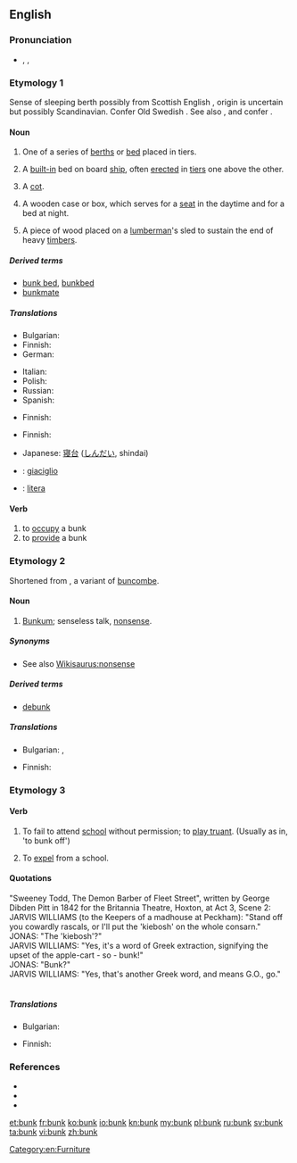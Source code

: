{{wikipedia|dab=bunk}}
==English==

===Pronunciation===
* {{enPR|bŭngk}}, {{IPA|/bʌŋk/}}, {{SAMPA|/bVNk/}}
*: {{rhymes|ʌŋk}}

===Etymology 1===
Sense of sleeping berth possibly from Scottish English {{term|bunker||seat, bench}}, origin is uncertain but possibly Scandinavian.
Confer Old Swedish {{term|bunke||boards used to protect the cargo of a ship|lang=}}.
See also {{term|boarding}}, {{term|flooring}} and confer {{term|bunch}}.

====Noun====
{{en-noun}}

# One of a series of [[berth]]s or [[bed]] placed in tiers.
# {{nautical}} A [[built-in]] bed on board [[ship]], often [[erected]] in [[tier]]s one above the other.
# {{military}} A [[cot]].
# {{US}} A wooden case or box, which serves for a [[seat]] in the daytime and for a bed at night.
# {{US|informal}} A piece of wood placed on a [[lumberman]]'s sled to sustain the end of heavy [[timber]]s.

=====Derived terms=====
* [[bunk bed]], [[bunkbed]]
* [[bunkmate]]

=====Translations=====
{{trans-top|(nautical) built-in bed on board ship}}
* Bulgarian: {{t|bg|койка|f}}
* Finnish: {{t+|fi|punkka}}
* German: {{t+|de|Koje|f}}
{{trans-mid}}
* Italian: {{t-|it|cuccetta|f}}
* Polish: {{t|pl|koja|f}}
* Russian: {{t|ru|койка|f}}
* Spanish: {{t-|es|camarote|m}}
{{trans-bottom}}

{{trans-top|(military) cot}}
* Finnish: {{t+|fi|punkka}}
{{trans-mid}}
{{trans-bottom}}

{{trans-top|one of a series of berth in tiers}}
* Finnish: {{t+|fi|punkka}}
{{trans-mid}}
* Japanese: [[寝台]] ([[しんだい]], shindai)
{{trans-bottom}}

{{checktrans-top}}
* {{ttbc|it}}: [[giaciglio]] {{m}}
{{trans-mid}}
* {{ttbc|es}}: [[litera]] {{f}}
{{trans-bottom}}

====Verb====
{{en-verb}}

# to [[occupy]] a bunk
# to [[provide]] a bunk

===Etymology 2===
Shortened from {{term|bunkum}}, a variant of [[buncombe]].

====Noun====
{{en-noun|-}}

# {{slang}} [[bunkum|Bunkum]]; senseless talk, [[nonsense]].

=====Synonyms=====
* See also [[Wikisaurus:nonsense]]

=====Derived terms=====
* [[debunk]]

=====Translations=====
{{trans-top|nonsense}}
* Bulgarian: {{t|bg|глупости|p}},  {{t|bg|дрънканици|p}}
{{trans-mid}}
* Finnish: {{t-|fi|soopa}}
{{trans-bottom}}

===Etymology 3===
{{rfe}}

====Verb====
{{en-verb}}

# {{British}} To fail to attend [[school]] without permission; to [[play truant]]. (Usually as in, 'to bunk off')
# {{obsolete}} To [[expel]] from a school.

====Quotations====

"Sweeney Todd, The Demon Barber of Fleet Street", written by George Dibden Pitt in 1842 for the Britannia Theatre, Hoxton, at Act 3, Scene 2:<br>
JARVIS WILLIAMS (to the Keepers of a madhouse at Peckham): "Stand off you cowardly rascals, or I'll put the 'kiebosh' on the whole consarn."<br>
JONAS: "The 'kiebosh'?"<br>
JARVIS WILLIAMS: "Yes, it's a word of Greek extraction, signifying the upset of the apple-cart - so - bunk!"<br>
JONAS: "Bunk?"<br>
JARVIS WILLIAMS: "Yes, that's another Greek word, and means G.O., go."<br>
<br>

=====Translations=====
{{trans-top|to fail to attend school without permission}}
* Bulgarian: {{t|bg|бягам от училище}}
{{trans-mid}}
* Finnish: {{t+|fi|lintsata}}
{{trans-bottom}}

===References===
* {{R:Online Etymology Dictionary}}
* {{R:Websters}}
* {{R:Webster 1913}}

[[Category:en:Furniture]]

[[et:bunk]]
[[fr:bunk]]
[[ko:bunk]]
[[io:bunk]]
[[kn:bunk]]
[[my:bunk]]
[[pl:bunk]]
[[ru:bunk]]
[[sv:bunk]]
[[ta:bunk]]
[[vi:bunk]]
[[zh:bunk]]